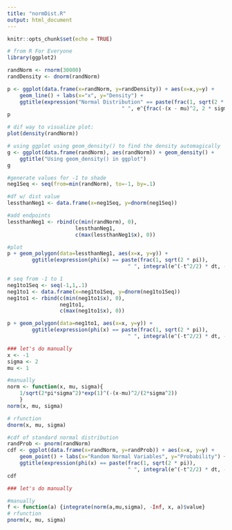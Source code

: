```yaml
---
title: "normDist.R"
output: html_document
---
```


```r
knitr::opts_chunk$set(echo = TRUE)
```


```r
# from R For Everyone
library(ggplot2)

randNorm <- rnorm(30000)
randDensity <- dnorm(randNorm)

p <- ggplot(data.frame(x=randNorm, y=randDensity)) + aes(x=x,y=y) + 
    geom_line() + labs(x="x", y="Density") + 
    ggtitle(expression("Normal Distribution" == paste(frac(1, sqrt(2 * pi * sigma^2)),
                                     " ", e^{frac(-(x - mu)^2, 2 * sigma^2)})))
p

# dif way to visualize plot:
plot(density(randNorm))

# using ggplot using geom_density() to find the density automagically
g <- ggplot(data.frame(randNorm), aes(randNorm)) + geom_density() + 
    ggtitle("Using geom_density() in ggplot")
g

#generate values for -1 to shade
neg1Seq <- seq(from=min(randNorm), to=-1, by=.1)

#df w/ dist value
lessthanNeg1 <- data.frame(x=neg1Seq, y=dnorm(neg1Seq))

#add endpoints
lessthanNeg1 <- rbind(c(min(randNorm), 0),
                      lessthanNeg1,
                      c(max(lessthanNeg1$x), 0))

#plot
p + geom_polygon(data=lessthanNeg1, aes(x=x, y=y)) +
        ggtitle(expression(phi(x) == paste(frac(1, sqrt(2 * pi)),
                                       " ", integral(e^(-t^2/2) * dt, -infinity, x))))

# seq from -1 to 1
neg1to1Seq <- seq(-1,1,.1)
neg1to1 <- data.frame(x=neg1to1Seq, y=dnorm(neg1to1Seq))
neg1to1 <- rbind(c(min(neg1to1$x), 0),
                 neg1to1,
                 c(max(neg1to1$x), 0))

p + geom_polygon(data=neg1to1, aes(x=x, y=y)) + 
        ggtitle(expression(phi(x) == paste(frac(1, sqrt(2 * pi)),
                                       " ", integral(e^(-t^2/2) * dt, -infinity, x))))

### let's do manually
x <- -1
sigma <- 2
mu <- 1

#manually
norm <- function(x, mu, sigma){
    1/sqrt(2*pi*sigma^2)*exp(1)^(-(x-mu)^2/(2*sigma^2))
    }
norm(x, mu, sigma)

# rfunction
dnorm(x, mu, sigma)

#cdf of standard normal distribution
randProb <- pnorm(randNorm)
cdf <- ggplot(data.frame(x=randNorm, y=randProb)) + aes(x=x, y=y) + 
    geom_point() + labs(x="Random Normal Variables", y="Probability") + 
    ggtitle(expression(phi(x) == paste(frac(1, sqrt(2 * pi)),
                                       " ", integral(e^(-t^2/2) * dt, -infinity, x))))
cdf

### let's do manually

#manually
f <- function(a) {integrate(norm(a,mu,sigma), -Inf, x, a)$value}
# rfunction
pnorm(x, mu, sigma)

```

